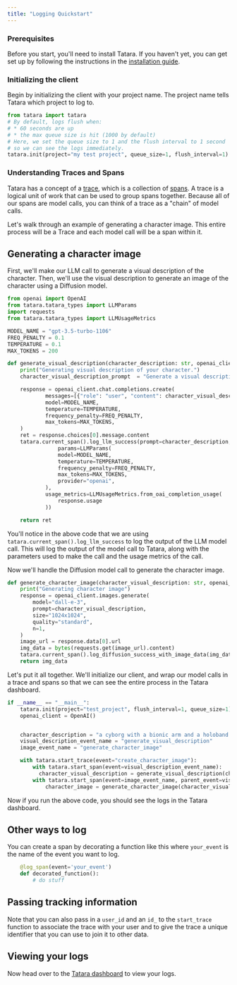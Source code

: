 ```yaml
---
title: "Logging Quickstart"
---
```


### Prerequisites

Before you start, you'll need to install Tatara. If you haven't yet, you can get set up by following the instructions in the [installation guide](/setup).

### Initializing the client

Begin by initializing the client with your project name. The project name tells Tatara which project to log to.

```python
from tatara import tatara
# By default, logs flush when:
# * 60 seconds are up
# * the max queue size is hit (1000 by default)
# Here, we set the queue size to 1 and the flush interval to 1 second
# so we can see the logs immediately.
tatara.init(project="my test project", queue_size=1, flush_interval=1)
```

### Understanding Traces and Spans

Tatara has a concept of a [trace](/concepts#traces), which is a collection of [spans](/concepts#span). A trace is a logical unit of work that can be used to group spans together.
Because all of our spans are model calls, you can think of a trace as a "chain" of model calls.

Let's walk through an example of generating a character image. This entire process will be a Trace and each model call will be a span within it.

## Generating a character image

First, we'll make our LLM call to generate a visual description of the character. Then, we'll use the visual description to generate an image of the character using a Diffusion model.

```python
from openai import OpenAI
from tatara.tatara_types import LLMParams
import requests
from tatara.tatara_types import LLMUsageMetrics

MODEL_NAME = "gpt-3.5-turbo-1106"
FREQ_PENALTY = 0.1
TEMPERATURE = 0.1
MAX_TOKENS = 200

def generate_visual_description(character_description: str, openai_client: OpenAI):
    print("Generating visual description of your character.")
    character_visual_description_prompt  = "Generate a visual description of the following character: {}".format(character_description)

    response = openai_client.chat.completions.create(
            messages=[{"role": "user", "content": character_visual_description_prompt}],
            model=MODEL_NAME,
            temperature=TEMPERATURE,
            frequency_penalty=FREQ_PENALTY,
            max_tokens=MAX_TOKENS,
    )
    ret = response.choices[0].message.content
    tatara.current_span().log_llm_success(prompt=character_description, output=ret,
                params=LLMParams(
                model=MODEL_NAME,
                temperature=TEMPERATURE,
                frequency_penalty=FREQ_PENALTY,
                max_tokens=MAX_TOKENS,
                provider="openai",
            ),
            usage_metrics=LLMUsageMetrics.from_oai_completion_usage(
                response.usage
            ))

    return ret
```

You'll notice in the above code that we are using `tatara.current_span().log_llm_success` to log the output of the LLM model call. This will log the output of the model call to Tatara, along with the parameters used to make the call and the usage metrics of the call.

Now we'll handle the Diffusion model call to generate the character image.

```python
def generate_character_image(character_visual_description: str, openai_client: OpenAI):
    print("Generating character image")
    response = openai_client.images.generate(
        model="dall-e-3",
        prompt=character_visual_description,
        size="1024x1024",
        quality="standard",
        n=1,
    )
    image_url = response.data[0].url
    img_data = bytes(requests.get(image_url).content)
    tatara.current_span().log_diffusion_success_with_image_data(img_data, "png", prompt=character_visual_description)
    return img_data
```

Let's put it all together. We'll initialize our client, and wrap our model calls in a trace and spans so that we can see the entire process in the Tatara dashboard.

```python
if __name__ == "__main__":
    tatara.init(project="test_project", flush_interval=1, queue_size=1)
    openai_client = OpenAI()


    character_description = "a cyborg with a bionic arm and a holoband."
    visual_description_event_name = "generate_visual_description"
    image_event_name = "generate_character_image"

    with tatara.start_trace(event="create_character_image"):
        with tatara.start_span(event=visual_description_event_name):
          character_visual_description = generate_visual_description(character_description, openai_client)
        with tatara.start_span(event=image_event_name, parent_event=visual_description_event_name):
            character_image = generate_character_image(character_visual_description, openai_client)
```

Now if you run the above code, you should see the logs in the Tatara dashboard.

## Other ways to log

You can create a span by decorating a function like this where `your_event` is the name of the event you want to log.

```python
    @log_span(event='your_event')
    def decorated_function():
        # do stuff
```

## Passing tracking information

Note that you can also pass in a `user_id` and an `id_` to the `start_trace` function to associate the trace with your user and to give the trace a unique identifier that you can use to join it to other data.

## Viewing your logs

Now head over to the [Tatara dashboard](https://app.tatara.ai) to view your logs.
